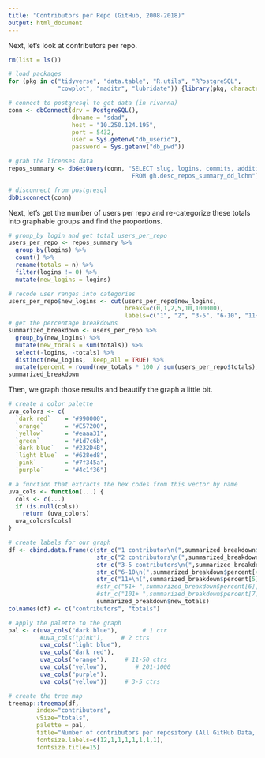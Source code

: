 ```yaml
---
title: "Contributors per Repo (GitHub, 2008-2018)"
output: html_document
---
```


Next, let's look at contributors per repo. 

```r
rm(list = ls())

# load packages 
for (pkg in c("tidyverse", "data.table", "R.utils", "RPostgreSQL",
              "cowplot", "maditr", "lubridate")) {library(pkg, character.only = TRUE)}

# connect to postgresql to get data (in rivanna)
conn <- dbConnect(drv = PostgreSQL(), 
                  dbname = "sdad", 
                  host = "10.250.124.195", 
                  port = 5432, 
                  user = Sys.getenv("db_userid"), 
                  password = Sys.getenv("db_pwd"))

# grab the licenses data 
repos_summary <- dbGetQuery(conn, "SELECT slug, logins, commits, additions, deletions  
                                   FROM gh.desc_repos_summary_dd_lchn")

# disconnect from postgresql
dbDisconnect(conn)
```

Next, let's get the number of users per repo and re-categorize these totals into graphable groups and find the proportions. 

```r
# group_by login and get total users_per_repo
users_per_repo <- repos_summary %>% 
  group_by(logins) %>% 
  count() %>% 
  rename(totals = n) %>% 
  filter(logins != 0) %>% 
  mutate(new_logins = logins) 

# recode user ranges into categories  
users_per_repo$new_logins <- cut(users_per_repo$new_logins, 
                                 breaks=c(0,1,2,5,10,100000), 
                                 labels=c("1", "2", "3-5", "6-10", "11+"))
# get the percentage breakdowns
summarized_breakdown <- users_per_repo %>% 
  group_by(new_logins) %>% 
  mutate(new_totals = sum(totals)) %>% 
  select(-logins, -totals) %>%   
  distinct(new_logins, .keep_all = TRUE) %>% 
  mutate(percent = round(new_totals * 100 / sum(users_per_repo$totals), 2))
summarized_breakdown
```

Then, we graph those results and beautify the graph a little bit. 

```r

# create a color palette
uva_colors <- c(
  `dark red`    = "#990000",
  `orange`      = "#E57200",
  `yellow`      = "#eaaa31",
  `green`       = "#1d7c6b",
  `dark blue`   = "#232D4B", 
  `light blue`  = "#628ed8", 
  `pink`        = "#7f345a",
  `purple`      = "#4c1f36")

# a function that extracts the hex codes from this vector by name
uva_cols <- function(...) {
  cols <- c(...)
  if (is.null(cols))
    return (uva_colors)
  uva_colors[cols]
}

# create labels for our graph
df <- cbind.data.frame(c(str_c("1 contributor\n(",summarized_breakdown$percent[1],"%)"),
                         str_c("2 contributors\n(",summarized_breakdown$percent[2],"%)"),
                         str_c("3-5 contributors\n(",summarized_breakdown$percent[3],"%)"),
                         str_c("6-10\n(",summarized_breakdown$percent[4],"%)"), 
                         str_c("11+\n(",summarized_breakdown$percent[5],"%)")),
                         #str_c("51+ ",summarized_breakdown$percent[6],"%")),
                         #str_c("101+ ",summarized_breakdown$percent[7],"")),
                         summarized_breakdown$new_totals)
colnames(df) <- c("contributors", "totals")

# apply the palette to the graph 
pal <- c(uva_cols("dark blue"),       # 1 ctr
         #uva_cols("pink"),     # 2 ctrs
         uva_cols("light blue"),
         uva_cols("dark red"),
         uva_cols("orange"),     # 11-50 ctrs  
         uva_cols("yellow"),        # 201-1000
         uva_cols("purple"),
         uva_cols("yellow"))     # 3-5 ctrs

# create the tree map 
treemap::treemap(df, 
        index="contributors", 
        vSize="totals",
        palette = pal, 
        title="Number of contributors per repository (All GitHub Data, 2008-19)",
        fontsize.labels=c(12,1,1,1,1,1,1,1), 
        fontsize.title=15)
```













































